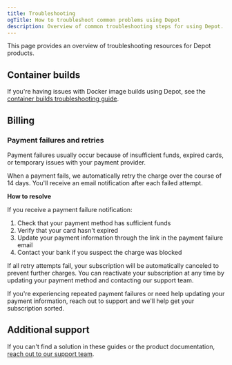 ```yaml
---
title: Troubleshooting
ogTitle: How to troubleshoot common problems using Depot
description: Overview of common troubleshooting steps for using Depot.
---
```


This page provides an overview of troubleshooting resources for Depot products.

## Container builds

If you're having issues with Docker image builds using Depot, see the [container builds troubleshooting guide](/docs/container-builds/troubleshooting).

## Billing

### Payment failures and retries

Payment failures usually occur because of insufficient funds, expired cards, or temporary issues with your payment provider.

When a payment fails, we automatically retry the charge over the course of 14 days. You'll receive an email notification after each failed attempt.

**How to resolve**

If you receive a payment failure notification:

1. Check that your payment method has sufficient funds
2. Verify that your card hasn't expired
3. Update your payment information through the link in the payment failure email
4. Contact your bank if you suspect the charge was blocked

If all retry attempts fail, your subscription will be automatically canceled to prevent further charges. You can reactivate your subscription at any time by updating your payment method and contacting our support team.

If you're experiencing repeated payment failures or need help updating your payment information, reach out to support and we'll help get your subscription sorted.

## Additional support

If you can't find a solution in these guides or the product documentation, [reach out to our support team](/help).
